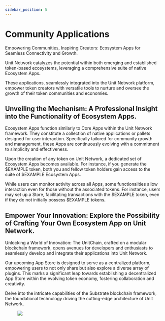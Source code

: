 ```yaml
---
sidebar_position: 5
---
```


# Community Applications

Empowering Communities, Inspiring Creators: Ecosystem Apps for Seamless Connectivity and Growth.

Unit Network catalyzes the potential within both emerging and established token-based ecosystems, leveraging a comprehensive suite of native Ecosystem Apps.

These applications, seamlessly integrated into the Unit Network platform, empower token creators with versatile tools to nurture and oversee the growth of their token communities and economies.

## Unveiling the Mechanism: A Professional Insight into the Functionality of Ecosystem Apps.

Ecosystem Apps function similarly to Core Apps within the Unit Network framework. They constitute a collection of native applications or pallets designed for user interaction. Specifically tailored for community growth and management, these Apps are continuously evolving with a commitment to simplicity and effectiveness.

Upon the creation of any token on Unit Network, a dedicated set of Ecosystem Apps becomes available. For instance, if you generate the $EXAMPLE token, both you and fellow token holders gain access to the suite of $EXAMPLE Ecosystem Apps.

While users can monitor activity across all Apps, some functionalities allow interaction even for those without the associated tokens. For instance, users may set up a Store, facilitating transactions with the $EXAMPLE token, even if they do not initially possess $EXAMPLE tokens.

## Empower Your Innovation: Explore the Possibility of Crafting Your Own Ecosystem App on Unit Network.

Unlocking a World of Innovation: The UnitChain, crafted on a modular blockchain framework, opens avenues for developers and enthusiasts to seamlessly develop and integrate their applications into Unit Network.

Our upcoming App Store is designed to serve as a centralized platform, empowering users to not only share but also explore a diverse array of plugins. This marks a significant leap towards establishing a decentralized App Store within the evolving token economy, fostering collaboration and creativity.

Delve into the intricate capabilities of the Substrate blockchain framework, the foundational technology driving the cutting-edge architecture of Unit Network.

<figure>
  <img src={require("@site/static/img/user-guide/app-list.webp").default} />
</figure>

